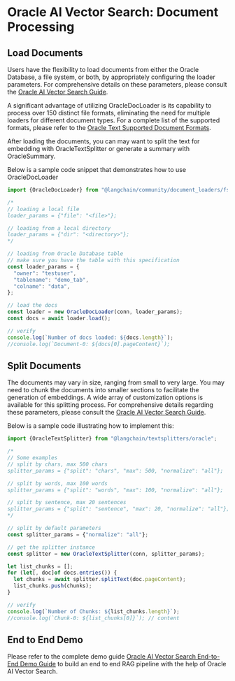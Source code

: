 # Oracle AI Vector Search: Document Processing

## Load Documents

Users have the flexibility to load documents from either the Oracle Database, a file system, or both, by appropriately configuring the loader parameters. For comprehensive details on these parameters, please consult the [Oracle AI Vector Search Guide](https://www.oracle.com/pls/topic/lookup?ctx=dblatest&id=GUID-73397E89-92FB-48ED-94BB-1AD960C4EA1F).

A significant advantage of utilizing OracleDocLoader is its capability to process over 150 distinct file formats, eliminating the need for multiple loaders for different document types. For a complete list of the supported formats, please refer to the [Oracle Text Supported Document Formats](https://www.oracle.com/pls/topic/lookup?ctx=dblatest&id=GUID-2EC9C942-0989-4FEE-909A-3575349AC706).

After loading the documents, you can may want to split the text for embedding with OracleTextSplitter or generate a summary with OracleSummary.

Below is a sample code snippet that demonstrates how to use OracleDocLoader

```typescript
import {OracleDocLoader} from "@langchain/community/document_loaders/fs/oracle";

/*
// loading a local file
loader_params = {"file": "<file>"};

// loading from a local directory
loader_params = {"dir": "<directory>"};
*/

// loading from Oracle Database table
// make sure you have the table with this specification
const loader_params = {
  "owner": "testuser",
  "tablename": "demo_tab",
  "colname": "data",
};

// load the docs
const loader = new OracleDocLoader(conn, loader_params);
const docs = await loader.load();

// verify
console.log(`Number of docs loaded: ${docs.length}`);
//console.log(`Document-0: ${docs[0].pageContent}`);
```

## Split Documents

The documents may vary in size, ranging from small to very large. You may need to chunk the documents into smaller sections to facilitate the generation of embeddings. A wide array of customization options is available for this splitting process. For comprehensive details regarding these parameters, please consult the [Oracle AI Vector Search Guide](https://www.oracle.com/pls/topic/lookup?ctx=dblatest&id=GUID-4E145629-7098-4C7C-804F-FC85D1F24240).

Below is a sample code illustrating how to implement this:

```typescript
import {OracleTextSplitter} from "@langchain/textsplitters/oracle";

/*
// Some examples
// split by chars, max 500 chars
splitter_params = {"split": "chars", "max": 500, "normalize": "all"};

// split by words, max 100 words
splitter_params = {"split": "words", "max": 100, "normalize": "all"};

// split by sentence, max 20 sentences
splitter_params = {"split": "sentence", "max": 20, "normalize": "all"};
*/

// split by default parameters
const splitter_params = {"normalize": "all"};

// get the splitter instance
const splitter = new OracleTextSplitter(conn, splitter_params);

let list_chunks = [];
for (let[, doc]of docs.entries()) {
  let chunks = await splitter.splitText(doc.pageContent);
  list_chunks.push(chunks);
}

// verify
console.log(`Number of Chunks: ${list_chunks.length}`);
//console.log(`Chunk-0: ${list_chunks[0]}`); // content
```

## End to End Demo

Please refer to the complete demo guide [Oracle AI Vector Search End-to-End Demo Guide](https://github.com/langchain-ai/langchainjs/tree/main/cookbook/oracleai.mdx) to build an end to end RAG pipeline with the help of Oracle AI Vector Search.
